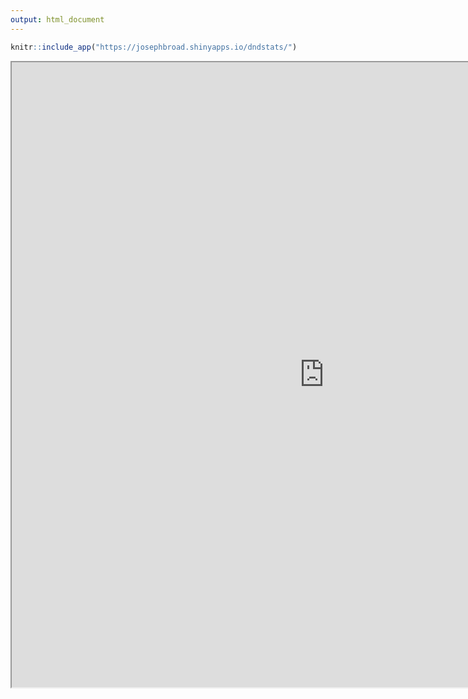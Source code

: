 ```yaml
---
output: html_document
---
```


```r
knitr::include_app("https://josephbroad.shinyapps.io/dndstats/")
```

<iframe src ="https://josephbroad.shinyapps.io/dndstats/" height=1000px width=1000px />
